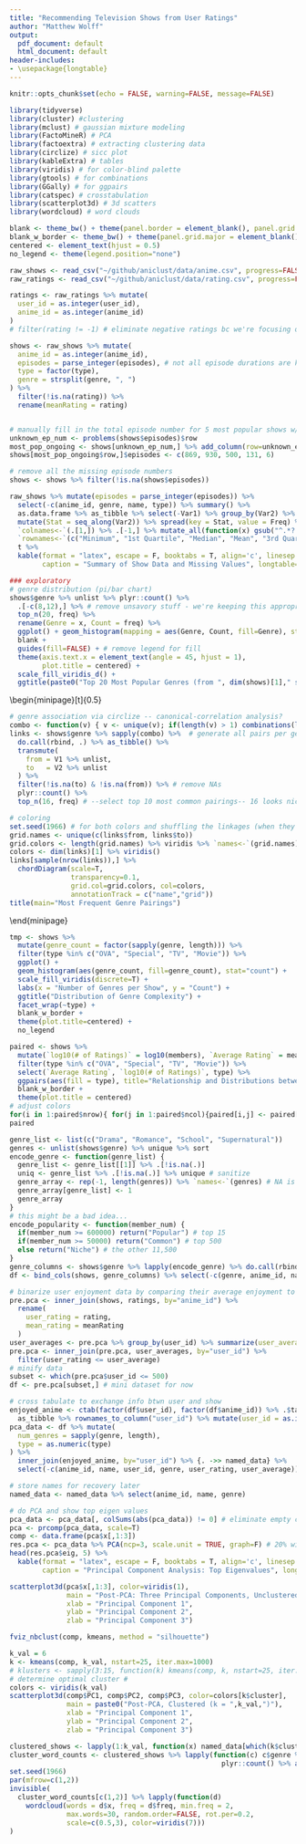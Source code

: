 ```yaml
---
title: "Recommending Television Shows from User Ratings"
author: "Matthew Wolff"
output:
  pdf_document: default
  html_document: default
header-includes: 
- \usepackage{longtable}
---
```

\pagenumbering{gobble}
```r
knitr::opts_chunk$set(echo = FALSE, warning=FALSE, message=FALSE)
```
```r
library(tidyverse)
library(cluster) #clustering
library(mclust) # gaussian mixture modeling
library(FactoMineR) # PCA
library(factoextra) # extracting clustering data
library(circlize) # sicc plot
library(kableExtra) # tables
library(viridis) # for color-blind palette
library(gtools) # for combinations
library(GGally) # for ggpairs
library(catspec) # crosstabulation
library(scatterplot3d) # 3d scatters
library(wordcloud) # word clouds

blank <- theme_bw() + theme(panel.border = element_blank(), panel.grid.major = element_blank(), panel.grid.minor = element_blank(), axis.line = element_line(colour = "black"))  # removes most formatting 
blank_w_border <- theme_bw() + theme(panel.grid.major = element_blank(), panel.grid.minor = element_blank(), axis.line = element_line(colour = "black")) 
centered <- element_text(hjust = 0.5)
no_legend <- theme(legend.position="none")
```

```r
raw_shows <- read_csv("~/github/aniclust/data/anime.csv", progress=FALSE)
raw_ratings <- read_csv("~/github/aniclust/data/rating.csv", progress=FALSE)
```

```r
ratings <- raw_ratings %>% mutate(
  user_id = as.integer(user_id),
  anime_id = as.integer(anime_id)
) 
# filter(rating != -1) # eliminate negative ratings bc we're focusing on positive?

shows <- raw_shows %>% mutate(
  anime_id = as.integer(anime_id),
  episodes = parse_integer(episodes), # not all episode durations are known
  type = factor(type),
  genre = strsplit(genre, ", ")
) %>% 
  filter(!is.na(rating)) %>%
  rename(meanRating = rating)


# manually fill in the total episode number for 5 most popular shows w/missing episode num
unknown_ep_num <- problems(shows$episodes)$row
most_pop_ongoing <- shows[unknown_ep_num,] %>% add_column(row=unknown_ep_num) %>% top_n(5, members)
shows[most_pop_ongoing$row,]$episodes <- c(869, 930, 500, 131, 6)

# remove all the missing episode numbers
shows <- shows %>% filter(!is.na(shows$episodes))
```
```r
raw_shows %>% mutate(episodes = parse_integer(episodes)) %>%
  select(-c(anime_id, genre, name, type)) %>% summary() %>% 
  as.data.frame %>% as_tibble %>% select(-Var1) %>% group_by(Var2) %>%
  mutate(Stat = seq_along(Var2)) %>% spread(key = Stat, value = Freq) %>% t %>% as_tibble %>%
  `colnames<-`(.[1,]) %>% .[-1,] %>% mutate_all(function(x) gsub("^.*?:", "", x, perl = T)) %>%
  `rownames<-`(c("Minimum", "1st Quartile", "Median", "Mean", "3rd Quartile", "Max", "Missing Vals")) %>%
  t %>%
  kable(format = "latex", escape = F, booktabs = T, align='c', linesep = "",
        caption = "Summary of Show Data and Missing Values", longtable=T) %>% gsub("NA", "0", .)
```
```r
### exploratory
# genre distribution (pi/bar chart)
shows$genre %>% unlist %>% plyr::count() %>% 
  .[-c(8,12),] %>% # remove unsavory stuff - we're keeping this appropriate
  top_n(20, freq) %>% 
  rename(Genre = x, Count = freq) %>%
  ggplot() + geom_histogram(mapping = aes(Genre, Count, fill=Genre), stat="identity") +
  blank +
  guides(fill=FALSE) + # remove legend for fill
  theme(axis.text.x = element_text(angle = 45, hjust = 1),
        plot.title = centered) + 
  scale_fill_viridis_d() +
  ggtitle(paste0("Top 20 Most Popular Genres (from ", dim(shows)[1]," shows)"))
```
\begin{minipage}[t]{0.5\textwidth}
\vspace*{-4.5cm}
```r
# genre association via circlize -- canonical-correlation analysis?
combo <- function(v) { v <- unique(v); if(length(v) > 1) combinations(length(v), 2, v) else NA }
links <- shows$genre %>% sapply(combo) %>%  # generate all pairs per genre list
  do.call(rbind, .) %>% as_tibble() %>%
  transmute(
    from = V1 %>% unlist,
    to   = V2 %>% unlist
  ) %>% 
  filter(!is.na(to) & !is.na(from)) %>% # remove NAs
  plyr::count() %>% 
  top_n(16, freq) # --select top 10 most common pairings-- 16 looks nice tbh

# coloring
set.seed(1966) # for both colors and shuffling the linkages (when they're ordered)
grid.names <- unique(c(links$from, links$to))
grid.colors <- length(grid.names) %>% viridis %>% `names<-`(grid.names)
colors <- dim(links)[1] %>% viridis()
links[sample(nrow(links)),] %>% 
  chordDiagram(scale=T, 
               transparency=0.1, 
               grid.col=grid.colors, col=colors,
               annotationTrack = c("name","grid")) 
title(main="Most Frequent Genre Pairings")
```
\end{minipage}
\begin{minipage}[b]{0.1\textwidth}
\quad
\end{minipage}
\begin{minipage}[b]{0.4\textwidth}
\begin{center}
\textbf{Frequent Pairing Counts}
```r
links %>% rename(Genre1 = from, Genre2 = to, Count = freq) %>% arrange(desc(Count)) %>%
  kable(format = "latex", escape = F, booktabs = T, align='c', linesep = "")
```
\end{center}
\end{minipage}
```r
tmp <- shows %>% 
  mutate(genre_count = factor(sapply(genre, length))) %>% 
  filter(type %in% c("OVA", "Special", "TV", "Movie")) %>%
  ggplot() + 
  geom_histogram(aes(genre_count, fill=genre_count), stat="count") + 
  scale_fill_viridis(discrete=T) +
  labs(x = "Number of Genres per Show", y = "Count") + 
  ggtitle("Distribution of Genre Complexity") + 
  facet_wrap(~type) +
  blank_w_border +
  theme(plot.title=centered) + 
  no_legend
```
```r
paired <- shows %>% 
  mutate(`log10(# of Ratings)` = log10(members), `Average Rating` = meanRating) %>% 
  filter(type %in% c("OVA", "Special", "TV", "Movie")) %>%
  select(`Average Rating`, `log10(# of Ratings)`, type) %>%
  ggpairs(aes(fill = type), title="Relationship and Distributions between Show Variables") + 
  blank_w_border +
  theme(plot.title = centered) 
# adjust colors
for(i in 1:paired$nrow){ for(j in 1:paired$ncol){paired[i,j] <- paired[i,j] + scale_fill_viridis_d() }}
paired
```

```r
genre_list <- list(c("Drama", "Romance", "School", "Supernatural"))
genres <- unlist(shows$genre) %>% unique %>% sort
encode_genre <- function(genre_list) { 
  genre_list <- genre_list[[1]] %>% .[!is.na(.)]
  uniq <- genre_list %>% .[!is.na(.)] %>% unique # sanitize
  genre_array <- rep(-1, length(genres)) %>% `names<-`(genres) # NA is last
  genre_array[genre_list] <- 1
  genre_array
}
# this might be a bad idea...
encode_popularity <- function(member_num) {
  if(member_num >= 600000) return("Popular") # top 15
  if(member_num >= 50000) return("Common") # top 500
  else return("Niche") # the other 11,500
}
genre_columns <- shows$genre %>% lapply(encode_genre) %>% do.call(rbind, .) %>% as_tibble
df <- bind_cols(shows, genre_columns) %>% select(-c(genre, anime_id, name))
```
```r
# binarize user enjoyment data by comparing their average enjoyment to an
pre.pca <- inner_join(shows, ratings, by="anime_id") %>%
  rename(
    user_rating = rating,
    mean_rating = meanRating
  )
user_averages <- pre.pca %>% group_by(user_id) %>% summarize(user_average = mean(user_rating))
pre.pca <- inner_join(pre.pca, user_averages, by="user_id") %>%
  filter(user_rating <= user_average)
# minify data
subset <- which(pre.pca$user_id <= 500)
df <- pre.pca[subset,] # mini dataset for now

# cross tabulate to exchange info btwn user and show
enjoyed_anime <- ctab(factor(df$user_id), factor(df$anime_id)) %>% .$table %>% as.data.frame.matrix %>%
  as_tibble %>% rownames_to_column("user_id") %>% mutate(user_id = as.integer(user_id))
pca_data <- df %>% mutate(
  num_genres = sapply(genre, length),
  type = as.numeric(type)
) %>% 
  inner_join(enjoyed_anime, by="user_id") %>% {. ->> named_data} %>% 
  select(-c(anime_id, name, user_id, genre, user_rating, user_average))

# store names for recovery later
named_data <- named_data %>% select(anime_id, name, genre)
```
```r
# do PCA and show top eigen values
pca_data <- pca_data[, colSums(abs(pca_data)) != 0] # eliminate empty columns
pca <- prcomp(pca_data, scale=T)
comp <- data.frame(pca$x[,1:3])
res.pca <- pca_data %>% PCA(ncp=3, scale.unit = TRUE, graph=F) # 20% with 3 components
head(res.pca$eig, 5) %>% 
  kable(format = "latex", escape = F, booktabs = T, align='c', linesep = "",
        caption = "Principal Component Analysis: Top Eigenvalues", longtable=T)
```
```r
scatterplot3d(pca$x[,1:3], color=viridis(1),
              main = "Post-PCA: Three Principal Components, Unclustered",
              xlab = "Principal Component 1",
              ylab = "Principal Component 2",
              zlab = "Principal Component 3")
```
\newline
```r
fviz_nbclust(comp, kmeans, method = "silhouette")
```
```r
k_val = 6
k <- kmeans(comp, k_val, nstart=25, iter.max=1000)
# klusters <- sapply(3:15, function(k) kmeans(comp, k, nstart=25, iter.max=1000))
# determine optimal cluster #
colors <- viridis(k_val)
scatterplot3d(comp$PC1, comp$PC2, comp$PC3, color=colors[k$cluster],
              main = paste0("Post-PCA, Clustered (k = ",k_val,")"),
              xlab = "Principal Component 1",
              ylab = "Principal Component 2",
              zlab = "Principal Component 3")
```
```r
clustered_shows <- lapply(1:k_val, function(x) named_data[which(k$cluster == x),] %>% unique)
cluster_word_counts <- clustered_shows %>% lapply(function(c) c$genre %>% unlist %>%
                                                    plyr::count() %>% arrange(desc(freq)))
set.seed(1966)
par(mfrow=c(1,2))
invisible(
  cluster_word_counts[c(1,2)] %>% lapply(function(d) 
    wordcloud(words = d$x, freq = d$freq, min.freq = 2,
              max.words=30, random.order=FALSE, rot.per=0.2,
              scale=c(0.5,3), color=viridis(7)))
)
```
```r

```

